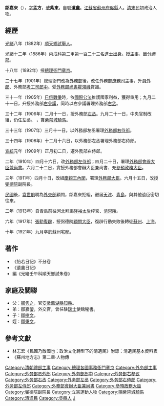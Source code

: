 '''鄒嘉來'''（{{bd|1853年||1921年|catIdx=Z鄒}}），[[表字|字]]'''孟方'''，[[號|號]]'''紫東'''，自號'''遺盦'''。[[江蘇省|江蘇省]][[蘇州府|蘇州府]][[吳縣|吳縣]]人。[[清末|清末]]民初政治人物。

==經歷==
[[光緒|光緒]]八年（1882年）[[順天府|順天]][[鄉試|鄉試]][[舉人|舉人]]。

光緒十二年（1886年）丙戌科第二甲第一百二十三名[[進士出身|進士出身]]。授[[主事|主事]]，籤分[[禮部|禮部]]。

十八年（1892年）授[[總理衙門|總理衙門]][[章京|章京]]。

二十七年（1901年）總理衙門改為[[外務部|外務部]]後，改任外務部[[庶務司|庶務司]]主事，升[[員外郎|員外郎]]、外務部[[考工司|考工司]][[郎中_(官位)|郎中]]。受[[外務部尚書|外務部尚書]][[瞿鴻禨|瞿鴻禨]]賞識。

三十一年（1905年）[[日俄戰爭|日俄戰爭]]時，依[[國際公法|國際公法]]維護國家利益，獲得重用；九月二十一日，升授外務部[[右參議|右參議]]，同時以右參議署理外務部[[右丞|右丞]]。

三十二年（1906年）二月十一日，授外務部[[左丞|左丞]]。九月二十一日，中央官制改組，仍任左丞。
，賞[[紫禁城騎馬|紫禁城騎馬]]。

三十三年（1907年）三月十一日，以外務部左丞署理[[外務部右侍郎|外務部右侍郎]]。

三十四年（1908年）十二月十六日，以外務部左丞署理外務部右侍郎。

[[宣統|宣統]]元年（1909年）正月初二日，遷外務部右侍郎。

二年（1910年）四月十六日，改[[外務部左侍郎|外務部左侍郎]]；四月二十日，署理[[外務部會辦大臣兼尚書|外務部會辦大臣兼尚書]]。六月二十二日，實授外務部會辦大臣兼尚書、充[[參預政務大臣|參預政務大臣]]。

三年（1911年）四月十日，改組[[慶親王內閣|慶親王內閣]]，署理[[外務部大臣|外務部大臣]]。六月十五日，改授[[弼德院|弼德院]]副院長。

[[民國紀年|民國]]後，[[袁世凱|袁世凱]]聘為[[中華民國外交部|外交部]]顧問，鄒嘉來拒絕，避居[[天津|天津]]、[[青島|青島]]，與其他遺臣密切往來。

二年（1913年）自青島前往河北拜謁[[隆裕太后|隆裕太后]]梓宮、[[清崇陵|清崇陵]]。

六年（1917年）[[張勳復辟|張勳復辟]]，授弼德院[[顧問大臣|顧問大臣]]，復辟行動失敗後轉徙[[蘇州|蘇州]]、[[上海|上海]]。

十年（1921年）九月卒於蘇州宅邸。

==著作==
*《怡若日記》不分卷
*《遺盦日記》
*編《光緒壬午科順天鄉試朱卷》

==家庭及關聯==
*父：[[鄒隽之|鄒隽之]]，官[[安徽|安徽]][[蕪湖縣|蕪湖縣]][[知縣|知縣]]。
*弟：鄒嘉瑩，外交官，曾任駐[[瑞士|瑞士]]使館秘書。
*子：[[鄒樹文|鄒樹文]]。
*姪：[[鄒秉文|鄒秉文]]。

==參考文獻==
<div class="references-small">
<references></references>
</div>
*林志宏《民國乃敵國也：政治文化轉型下的清遺民》附錄：清遺民基本資料表
*《蘇州地方志》第二章·人物傳

{{光緒十二年丙戌科殿試金榜}}
{{DEFAULTSORT:Z鄒}}
[[Category:清朝禮部主事|Category:清朝禮部主事]]
[[Category:總理各國事務衙門章京|Category:總理各國事務衙門章京]]
[[Category:外务部主事|Category:外务部主事]]
[[Category:外务部员外郎|Category:外务部员外郎]]
[[Category:外务部郎中|Category:外务部郎中]]
[[Category:外务部右参议|Category:外务部右参议]]
[[Category:外务部右丞|Category:外务部右丞]]
[[Category:外务部左丞|Category:外务部左丞]]
[[Category:外务部右侍郎|Category:外务部右侍郎]]
[[Category:外务部左侍郎|Category:外务部左侍郎]]
[[Category:外務部會辦大臣兼尚書|Category:外務部會辦大臣兼尚書]]
[[Category:參預政務大臣|Category:參預政務大臣]]
[[Category:弼德院副院長|Category:弼德院副院長]]
[[Category:立憲運動人物|Category:立憲運動人物]]
[[Category:賜紫禁城騎馬|Category:賜紫禁城騎馬]]
[[Category:清遗民|Category:清遗民]]
[[Category:吳縣人|Category:吳縣人]]
[[Category:鄒姓|J]]